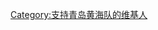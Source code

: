 {{Userbox
  |border-c = #DC143C
  |border-s = 1
  |id-c     = #DC143C
  |id-s     = 12
  |id-fc    = #000
  |info-c   = #104E8B
  |info-s   = 10
  |info-fc  = #FFFFFF
  |id       = <span style="color:#FFFFFF;">战斗青岛队</span>
  |info     = 这个用户是'''[[青岛足球俱乐部|<span style="color:#FFFF00;">青岛队</span>]]'''<span style="color:#FFFFFF;">的球迷</span>。
}}

[[Category:支持青岛黄海队的维基人]]